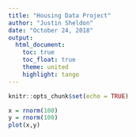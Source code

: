 ---
title: "Housing Data Project"
author: "Justin Sheldon"
date: "October 24, 2018"
output:
  html_document:
    toc: true
    toc_float: true
    theme: united
    highlight: tango
---

```{r setup, include=FALSE}
knitr::opts_chunk$set(echo = TRUE)
```

```{r}
x = rnorm(100)
y = rnorm(100)
plot(x,y)
```
